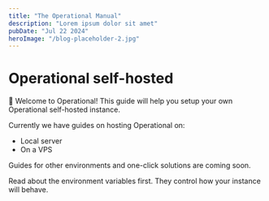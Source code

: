 ```yaml
---
title: "The Operational Manual"
description: "Lorem ipsum dolor sit amet"
pubDate: "Jul 22 2024"
heroImage: "/blog-placeholder-2.jpg"
---
```





# Operational self-hosted

👋 Welcome to Operational! This guide will help you setup your own Operational self-hosted instance.

Currently we have guides on hosting Operational on:

- Local server
- On a VPS

Guides for other environments and one-click solutions are coming soon.

Read about the environment variables first. They control how your instance will behave.
